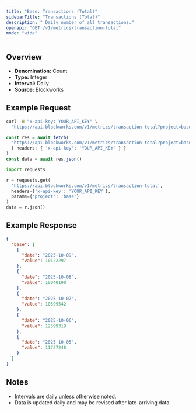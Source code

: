 ```yaml
---
title: "Base: Transactions (Total)"
sidebarTitle: "Transactions (Total)"
description: " Daily number of all transactions."
openapi: "GET /v1/metrics/transaction-total"
mode: "wide"
---
```


## Overview

- **Denomination:** Count
- **Type:** Integer
- **Interval:** Daily
- **Source:** Blockworks

## Example Request

<CodeGroup>

```bash cURL
curl -H "x-api-key: YOUR_API_KEY" \
  "https://api.blockworks.com/v1/metrics/transaction-total?project=base"
```

```typescript TypeScript
const res = await fetch(
  'https://api.blockworks.com/v1/metrics/transaction-total?project=base',
  { headers: { 'x-api-key': 'YOUR_API_KEY' } }
)
const data = await res.json()
```

```python Python
import requests

r = requests.get(
  'https://api.blockworks.com/v1/metrics/transaction-total',
  headers={'x-api-key': 'YOUR_API_KEY'},
  params={'project': 'base'}
)
data = r.json()
```

</CodeGroup>

## Example Response

```json
{
  "base": [
    {
      "date": "2025-10-09",
      "value": 10122297
    },
    {
      "date": "2025-10-08",
      "value": 10040190
    },
    {
      "date": "2025-10-07",
      "value": 10599542
    },
    {
      "date": "2025-10-06",
      "value": 12599319
    },
    {
      "date": "2025-10-05",
      "value": 11727248
    }
  ]
}
```

## Notes
- Intervals are daily unless otherwise noted.
- Data is updated daily and may be revised after late-arriving data.